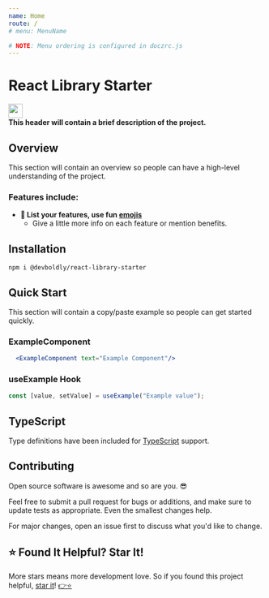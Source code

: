 ```yaml
---
name: Home
route: /
# menu: MenuName

# NOTE: Menu ordering is configured in doczrc.js
---
```




<GoogleAnalytics trackingId={TRACKING_ID} />

<div style={{
	display: 'flex',
	alignItems: 'center',
}}>
  <div>
    <h1>React Library Starter</h1>
  </div>
  <div>
    <a href="https://github.com/devboldly/react-library-starter/" target="_blank" rel="noopener noreferrer">
      <img src={githubSvg} width="28" style={{ margin: '0 0 0 20px' }}/>
    </a>
  </div>
</div>

<strong>
  This header will contain a brief description of the project.
</strong>

## Overview

This section will contain an overview so people can have a high-level understanding of the project.

### Features include:

- **🚀 List your features, use fun [emojis](https://emojipedia.org/search/?q=rocket)**
  - Give a little more info on each feature or mention benefits.

## Installation

```
npm i @devboldly/react-library-starter
```

## Quick Start

This section will contain a copy/paste example so people can get started quickly.

### ExampleComponent

```jsx
  <ExampleComponent text="Example Component"/>
```

### useExample Hook

```jsx
const [value, setValue] = useExample("Example value");
```

## TypeScript

Type definitions have been included for [TypeScript](https://www.typescriptlang.org/) support.

## Contributing

Open source software is awesome and so are you. 😎

Feel free to submit a pull request for bugs or additions, and make sure to update tests as appropriate. Even the smallest changes help.

For major changes, open an issue first to discuss what you'd like to change.

## ⭐ Found It Helpful? Star It!

More stars means more development love. So if you found this project helpful, [star it](https://github.com/devboldly/react-library-starter)! [👉⭐](https://github.com/devboldly/react-library-starter)

<CreatedBy author="DevBoldly" url="https://devboldly.com/" emoji="🍺" emojiLabel="Beer"/>